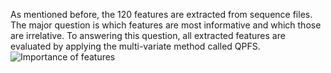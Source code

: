 As mentioned before, the 120 features are extracted from sequence files.
The major question is which features are most informative and which those are irrelative.
To answering this question, all extracted features are evaluated by applying the multi-variate method called QPFS.
![Importance of features](../resource/images/importance.svg)
